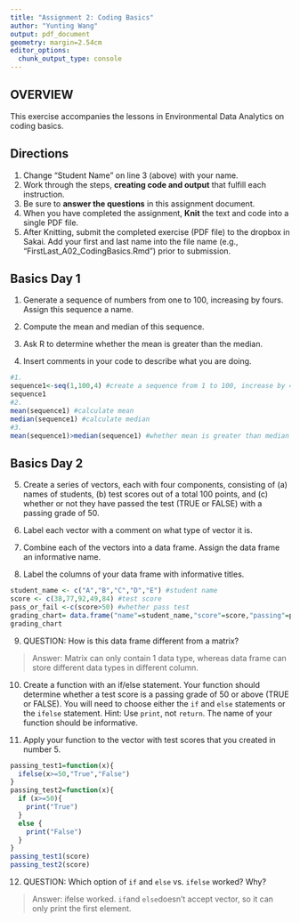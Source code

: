```yaml
---
title: "Assignment 2: Coding Basics"
author: "Yunting Wang"
output: pdf_document
geometry: margin=2.54cm
editor_options: 
  chunk_output_type: console
---
```


## OVERVIEW

This exercise accompanies the lessons in Environmental Data Analytics on coding basics. 

## Directions
1. Change "Student Name" on line 3 (above) with your name.
2. Work through the steps, **creating code and output** that fulfill each instruction.
3. Be sure to **answer the questions** in this assignment document.
4. When you have completed the assignment, **Knit** the text and code into a single PDF file.
5. After Knitting, submit the completed exercise (PDF file) to the dropbox in Sakai. Add your first and last name into the file name (e.g., "FirstLast_A02_CodingBasics.Rmd") prior to submission.



## Basics Day 1

1. Generate a sequence of numbers from one to 100, increasing by fours. Assign this sequence a name. 

2. Compute the mean and median of this sequence. 

3. Ask R to determine whether the mean is greater than the median. 

4. Insert comments in your code to describe what you are doing.

```r
#1. 
sequence1<-seq(1,100,4) #create a sequence from 1 to 100, increase by 4
sequence1
#2. 
mean(sequence1) #calculate mean
median(sequence1) #calculate median
#3. 
mean(sequence1)>median(sequence1) #whether mean is greater than median
```

## Basics Day 2

5. Create a series of vectors, each with four components, consisting of (a) names of students, (b) test scores out of a total 100 points, and (c) whether or not they have passed the test (TRUE or FALSE) with a passing grade of 50.

6. Label each vector with a comment on what type of vector it is.

7. Combine each of the vectors into a data frame. Assign the data frame an informative name.

8. Label the columns of your data frame with informative titles.

```r
student_name <- c("A","B","C","D","E") #student name
score <- c(38,77,92,49,84) #test score
pass_or_fail <-c(score>50) #whether pass test
grading_chart= data.frame("name"=student_name,"score"=score,"passing"=pass_or_fail)
grading_chart
```

9. QUESTION: How is this data frame different from a matrix?


> Answer: Matrix can only contain 1 data type, whereas data frame can store different data types in different column.

10. Create a function with an if/else statement. Your function should determine whether a test score is a passing grade of 50 or above (TRUE or FALSE). You will need to choose either the `if` and `else` statements or the `ifelse` statement. Hint: Use `print`, not `return`. The name of your function should be informative.

11. Apply your function to the vector with test scores that you created in number 5. 

```r
passing_test1=function(x){
  ifelse(x>=50,"True","False")
}
passing_test2=function(x){
  if (x>=50){
    print("True")
  }
  else {
    print("False")
  }
}
passing_test1(score)
passing_test2(score)

```

12. QUESTION: Which option of `if` and `else` vs. `ifelse` worked? Why?

> Answer: ifelse worked. `if`and `else`doesn't accept vector, so it can only print the first element.
